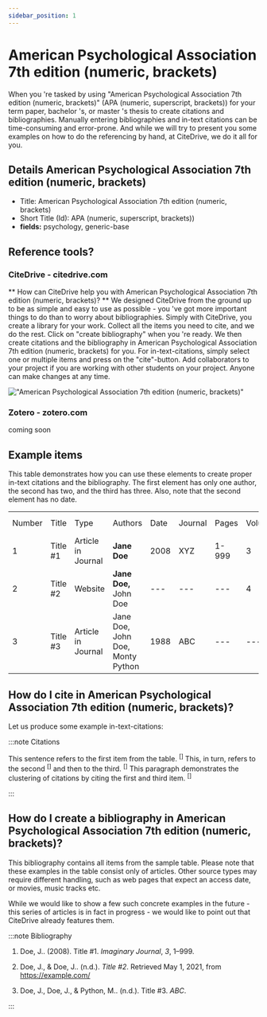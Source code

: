 ```yaml
---
sidebar_position: 1
---
```


# American Psychological Association 7th edition (numeric, brackets)

When you 're tasked by using "American Psychological Association 7th edition (numeric, brackets)" (APA (numeric, superscript, brackets)) for your term paper, bachelor 's, or master 's thesis to create citations and bibliographies.
Manually entering bibliographies and in-text citations can be time-consuming and error-prone. And while we will try to present you some examples on how to do the referencing by hand, at CiteDrive, we do it all for you.

## Details  American Psychological Association 7th edition (numeric, brackets)
* Title: American Psychological Association 7th edition (numeric, brackets)
* Short Title (Id): APA (numeric, superscript, brackets))
* **fields:** psychology, generic-base

## Reference tools?
### CiteDrive - citedrive.com
** How can CiteDrive help you with American Psychological Association 7th edition (numeric, brackets)? **
We designed CiteDrive from the ground up to be as simple and easy to use as possible - you 've got more important things to do than to worry about bibliographies. Simply with CiteDrive, you create a library for your work. Collect all the items you need to cite, and we do the rest. Click on "create bibliography" when you 're ready. We then create citations and the bibliography in American Psychological Association 7th edition (numeric, brackets) for you. For in-text-citations, simply select one or multiple items and press on the "cite"-button. Add collaborators to your project if you are working with other students on your project. Anyone can make changes at any time.


!["American Psychological Association 7th edition (numeric, brackets)"](images/american-psychological-association-7th-edition-numeric-brackets.svg "Choose American Psychological Association 7th edition (numeric, brackets) in the CiteDrive App")

### Zotero - zotero.com

coming soon

## Example items

This table demonstrates how you can use these elements to create proper in-text citations and the bibliography. The first element has only one author, the second has two, and the third has three. Also, note that the second element has no date.


<table>
  <tr>
   <td>Number
   </td>
   <td>Title
   </td>
   <td>Type
   </td>
   <td>Authors
   </td>
   <td>Date
   </td>
   <td>Journal
   </td>
   <td>Pages
   </td>
   <td>Volume
   </td>
   <td>Issue
   </td>
   <td>Access Date
   </td>
  </tr>
  <tr>
   <td>1
   </td>
   <td>Title #1
   </td>
   <td>Article in Journal
   </td>
   <td><strong>Jane Doe</strong>
   </td>
   <td>2008
   </td>
   <td>XYZ
   </td>
   <td>1-999
   </td>
   <td>3
   </td>
   <td>2
   </td>
   <td>--
   </td>
  </tr>
  <tr>
   <td>
2
   </td>
   <td>Title #2
   </td>
   <td>Website
   </td>
   <td><strong>Jane Doe, </strong>John Doe
   </td>
   <td>---
   </td>
   <td>---
   </td>
   <td>---
   </td>
   <td>4
   </td>
   <td>---
   </td>
   <td>2020-05-01
   </td>
  </tr>
  <tr>
   <td>3
   </td>
   <td>Title #3
   </td>
   <td>Article in Journal
   </td>
   <td>Jane Doe, John Doe, Monty Python
   </td>
   <td>1988
   </td>
   <td>ABC
   </td>
   <td>---
   </td>
   <td>---
   </td>
   <td>16
   </td>
   <td>---
   </td>
  </tr>
</table>



## How do I cite in  American Psychological Association 7th edition (numeric, brackets)?

Let us produce some example in-text-citations:

:::note Citations


This sentence refers to the first item from the table. <sup>[]</sup> This, in turn, refers to the second <sup>[]</sup>
and then to the third.  <sup>[]</sup>
This paragraph demonstrates the clustering of citations by citing the first and third item. <sup>[]</sup>

:::

## How do I create a bibliography in American Psychological Association 7th edition (numeric, brackets)?

This bibliography contains all items from the sample table. Please note that these examples in the table consist only of articles. Other source types may require different handling, such as web pages that expect an access date, or movies, music tracks etc.

While we would like to show a few such concrete examples in the future - this series of articles is in fact in progress - we would like to point out that CiteDrive already features them.

:::note Bibliography

1. Doe, J.. (2008). Title #1. <i>Imaginary Journal</i>, <i>3</i>, 1–999.

2. Doe, J., &amp; Doe, J.. (n.d.). <i>Title #2</i>. Retrieved May 1, 2021, from https://example.com/

3. Doe, J., Doe, J., &amp; Python, M.. (n.d.). Title #3. <i>ABC</i>.



:::


        
